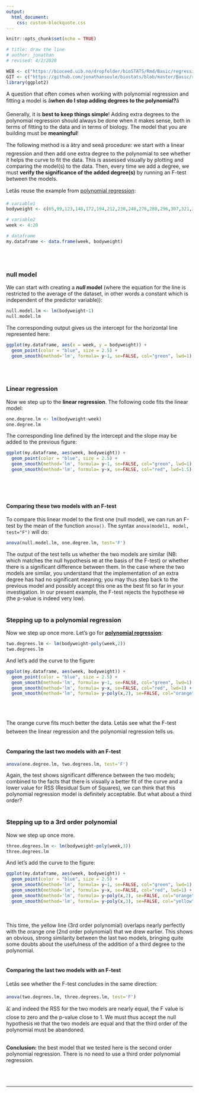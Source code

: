 ```yaml
---
output:
  html_document:
    css: custom-blockquote.css
--- 
```


```r
knitr::opts_chunk$set(echo = TRUE)

# title: draw the line
# author: jonathan
# revised: 4/2/2020 

WEB <- c("https://bioceed.uib.no/dropfolder/bioSTATS/Rmd/Basic/regression/draw-the-line.html")
GIT <- c("https://github.com/jonathansoule/biostats/blob/master/Basic/regression/draw-the-line.Rmd")
library(ggplot2)
```
A question that often comes when working with polynomial regression and fitting a model is â**when do I stop adding degrees to the polynomial?**â

Generally, it is **best to keep things simple**! Adding extra degrees to the polynomial regression should always be done when it makes sense, both in terms of fitting to the data and in terms of biology. The model that you are building must be **meaningful**!

The following method is a âtry and seeâ procedure: we start with a linear regression and then add one extra degree to the polynomial to see whether it helps the curve to fit the data. This is assessed visually by plotting and comparing the model(s) to the data. Then, every time we add a degree, we must **verify the significance of the added degree(s)** by running an F-test between the models.

Letâs reuse the example from [polynomial regression](http://biostats.w.uib.no/polynomial-regression/){target="_blank"}:
```r
# variable1
bodyweight <- c(65,99,123,148,172,194,212,230,248,276,288,296,307,321,325,337,345)

# variable2
week <- 4:20

# dataframe
my.dataframe <- data.frame(week, bodyweight)
```
<br/><br/>

### null model

We can start with creating a ***null* model** (where the equation for the line is restricted to the average of the dataset, in other words a constant which is independent of the predictor variable)):
```r
null.model.lm <- lm(bodyweight~1)
null.model.lm
```

The corresponding output gives us the intercept for the horizontal line represented here:

```r
ggplot(my.dataframe, aes(x = week, y = bodyweight)) + 
  geom_point(color = "blue", size = 2.5) +                                 # scatter plot
  geom_smooth(method='lm', formula= y~1, se=FALSE, col="green", lwd=1)     # null model
```
<br/><br/>

### Linear regression

Now we step up to the **linear regression**. The following code fits the linear model: 
```r
one.degree.lm <- lm(bodyweight~week)
one.degree.lm
```

The corresponding line defined by the intercept and the slope may be added to the previous figure:
```r
ggplot(my.dataframe, aes(week, bodyweight)) + 
  geom_point(color = "blue", size = 2.5) +                                    # scatter plot
  geom_smooth(method='lm', formula= y~1, se=FALSE, col="green", lwd=1) +      # null model   
  geom_smooth(method='lm', formula= y~x, se=FALSE, col="red", lwd=1.5)        # linear model
  
```
<br/><br/>

#### Comparing these two models with an F-test

To compare this linear model to the first one (null model), we can run an F-test by the mean of the function `anova()`. The syntax `anova(model1, model, test="F")` will do:
```r
anova(null.model.lm, one.degree.lm, test='F')
```
The output of the test tells us whether the two models are similar (NB: which matches the null hypothesis `H0` at the basis of the F-test) or whether there is a significant difference between them. In the case where the two models are similar, you understand that the implementation of an extra degree has had no significant meaning; you may thus step back to the previous model and possibly accept this one as the best fit so far in your investigation. In our present example, the F-test rejects the hypothese `H0` (the p-value is indeed very low).
<br/><br/>

### Stepping up to a polynomial regression

Now we step up once more. Let's go for [**polynomial regression**](https://biostats.w.uib.no/polynomial-regression/){target="_blank"}: 
```r
two.degrees.lm <- lm(bodyweight~poly(week,2))
two.degrees.lm
```

And let's add the curve to the figure:
```r
ggplot(my.dataframe, aes(week, bodyweight)) + 
  geom_point(color = "blue", size = 2.5) +                                           # scatter plot
  geom_smooth(method='lm', formula= y~1, se=FALSE, col="green", lwd=1) +             # null model
  geom_smooth(method='lm', formula= y~x, se=FALSE, col="red", lwd=1) +               # linear model
  geom_smooth(method='lm', formula= y~poly(x,2), se=FALSE, col="orange", lwd=1.5)    # 2nd order polynomial 
```
<br/><br/>

The orange curve fits much better the data. Letâs see what the F-test between the linear regression and the polynomial regression tells us.
<br/><br/>

#### Comparing the last two models with an F-test
```r
anova(one.degree.lm, two.degrees.lm, test='F')
```
Again, the test shows significant difference between the two models; combined to the facts that there is visually a better fit of the curve and a lower value for RSS (Residual Sum of Squares), we can think that this polynomial regression model is definitely acceptable. But what about a third order?
<br/><br/>

### Stepping up to a 3rd order polynomial
Now we step up once more. 
```r
three.degrees.lm <- lm(bodyweight~poly(week,3))
three.degrees.lm
```

And let's add the curve to the figure:
```r
ggplot(my.dataframe, aes(week, bodyweight)) + 
  geom_point(color = "blue", size = 2.5) +                                             # scatter plot
  geom_smooth(method='lm', formula= y~1, se=FALSE, col="green", lwd=1) +               # null model
  geom_smooth(method='lm', formula= y~x, se=FALSE, col="red", lwd=1) +                 # linear model
  geom_smooth(method='lm', formula= y~poly(x,2), se=FALSE, col="orange", lwd=1) +      # 2nd order polynomial 
  geom_smooth(method='lm', formula= y~poly(x,3), se=FALSE, col="yellow", lwd=1.5)      # 3rd order polynomial 

```
<br/><br/>
This time, the yellow line (3rd order polynomial) overlaps nearly perfectly with the orange one (2nd order polynomial) that we drew earlier. This shows an obvious, strong similarity between the last two models, bringing quite some doubts about the usefulness of the addition of a third degree to the polynomial. 
<br/><br/>

#### Comparing the last two models with an F-test

Letâs see whether the F-test concludes in the same direction:

```r
anova(two.degrees.lm, three.degrees.lm, test='F')
```
â¦ and indeed the RSS for the two models are nearly equal, the F value is close to zero and the p-value close to 1. We must thus accept the null hypothesis `H0` that the two models are equal and that the third order of the polynomial must be abandoned. 
<br/><br/>

**Conclusion:** the best model that we tested here is the second order polynomial regression. There is no need to use a third order polynomial regression.

<br/><br/>

***
<!-- UNCOMMENT TO ACTIVATE
Get the Rmarkdown file corresponding to this page on [GitHub](`r GIT`){target="_blank"}.
-->

